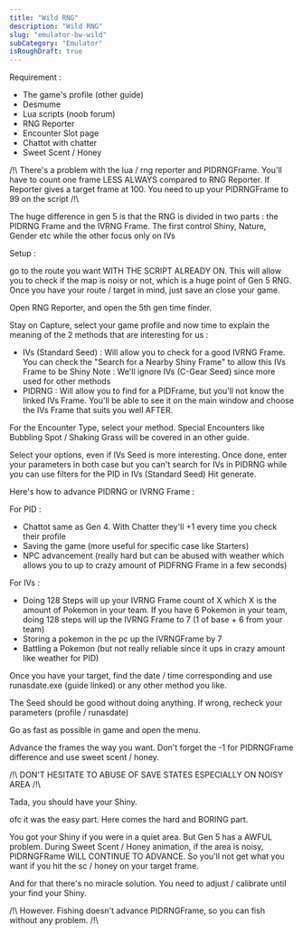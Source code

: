 ```yaml
---
title: "Wild RNG"
description: "Wild RNG"
slug: "emulator-bw-wild"
subCategory: "Emulator"
isRoughDraft: true
---
```


Requirement :

- The game's profile (other guide)
- Desmume
- Lua scripts (noob forum)
- RNG Reporter
- Encounter Slot page
- Chattot with chatter
- Sweet Scent / Honey

/!\ There's a problem with the lua / rng reporter and PIDRNGFrame. You'll have to count one frame LESS ALWAYS compared to RNG Reporter. If Reporter gives a target frame at 100. You need to up your PIDRNGFrame to 99 on the script /!\

The huge difference in gen 5 is that the RNG is divided in two parts : the PIDRNG Frame and the IVRNG Frame. The first control Shiny, Nature, Gender etc while the other focus only on IVs

Setup :

go to the route you want WITH THE SCRIPT ALREADY ON. This will allow you to check if the map is noisy or not, which is a huge point of Gen 5 RNG.
Once you have your route / target in mind, just save an close your game.

Open RNG Reporter, and open the 5th gen time finder.

Stay on Capture, select your game profile and now time to explain the meaning of the 2 methods that are interesting for us :

- IVs (Standard Seed) : Will allow you to check for a good IVRNG Frame. You can check the "Search for a Nearby Shiny Frame" to allow this IVs Frame to be Shiny
  Note : We'll ignore IVs (C-Gear Seed) since more used for other methods
- PIDRNG : Will allow you to find for a PIDFrame, but you'll not know the linked IVs Frame. You'll be able to see it on the main window and choose the IVs Frame that suits you well AFTER.

For the Encounter Type, select your method. Special Encounters like Bubbling Spot / Shaking Grass will be covered in an other guide.

Select your options, even if IVs Seed is more interesting. Once done, enter your parameters in both case but you can't search for IVs in PIDRNG while you can use filters for the PID in IVs (Standard Seed)
Hit generate.

Here's how to advance PIDRNG or IVRNG Frame :

For PID :

- Chattot same as Gen 4. With Chatter they'll +1 every time you check their profile
- Saving the game (more useful for specific case like Starters)
- NPC advancement (really hard but can be abused with weather which allows you to up to crazy amount of PIDFRNG Frame in a few seconds)

For IVs :

- Doing 128 Steps will up your IVRNG Frame count of X which X is the amount of Pokemon in your team. If you have 6 Pokemon in your team, doing 128 steps will up the IVRNG Frame to 7 (1 of base + 6 from your team)
- Storing a pokemon in the pc up the IVRNGFrame by 7
- Battling a Pokemon (but not really reliable since it ups in crazy amount like weather for PID)

Once you have your target, find the date / time corresponding and use runasdate.exe (guide linked) or any other method you like.

The Seed should be good without doing anything. If wrong, recheck your parameters (profile / runasdate)

Go as fast as possible in game and open the menu.

Advance the frames the way you want. Don't forget the -1 for PIDRNGFrame difference and use sweet scent / honey.

/!\ DON'T HESITATE TO ABUSE OF SAVE STATES ESPECIALLY ON NOISY AREA /!\

Tada, you should have your Shiny.

ofc it was the easy part. Here comes the hard and BORING part.

You got your Shiny if you were in a quiet area. But Gen 5 has a AWFUL problem. During Sweet Scent / Honey animation, if the area is noisy, PIDRNGFRame WILL CONTINUE TO ADVANCE.
So you'll not get what you want if you hit the sc / honey on your target frame.

And for that there's no miracle solution. You need to adjust / calibrate until your find your Shiny.

/!\ However. Fishing doesn't advance PIDRNGFrame, so you can fish without any problem. /!\

